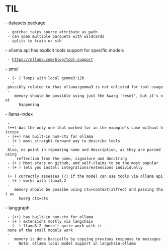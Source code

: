 = TIL =

- datasets package
  - gotcha: takes source attribute as path
  - can span multiple parquets with wildcards
  - splits to train or sth
- ollama api has explicit tools support for specific models
  - [[https://ollama.com/blog/tool-support]]
- smol 
  - (- ) loops with local gemma3:12b
    - possibly related to that ollama:gemma3 is not enlisted for tool usage
  -    memory should be possible using just the kwarg 'reset', but it's not
       happening
- llama-index
  - (++) Was the only one that worked for in the example's case without hiccups
  - (++) has built-in num-ctx for ollama
  - (+ ) most straight-forward way to describe tools
    - Also, no point in repeating name and description, as they are parsed using
      reflection from the name, signature and docstring
  - (+ ) Most stars on github, and self-claims to be the most popular
  - (+ ) lets you install integrations/extensions individually
  - (+ ) correctly assesses (?) if the model can use tools via ollama api
  - (+ ) works with llama3.2
  -    memory should be possibe using ctx=Context(alfred) and passing that as
       kwarg ctx=ctx
- langgraph
  - (++) has built-in num-ctx for ollama
  - (+ ) extensions mostly via langchain
  - (- ) llama3.2 doesn't quite work with it - none of the small models work
  -    memory is done basically by copying previous response to messages
  -    Note: ollama local model support in langchain-ollama

